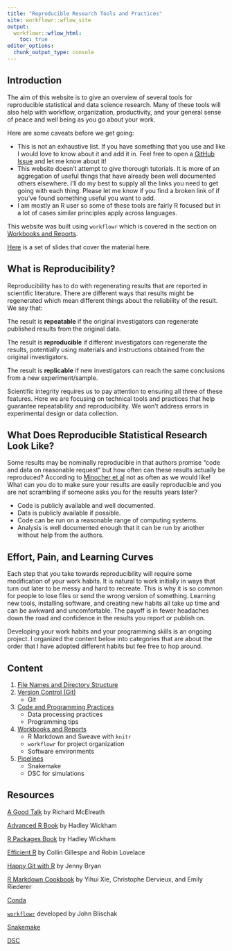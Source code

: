 ```yaml
---
title: "Reproducible Research Tools and Practices"
site: workflowr::wflow_site
output:
  workflowr::wflow_html:
    toc: true
editor_options:
  chunk_output_type: console
---
```


## Introduction

The aim of this website is to give an overview of several tools for reproducible statistical and data science research. Many of these tools will also help with workflow, organization, productivity, and your general sense of peace and well being as you go about your work. 

Here are some caveats before we get going: 

+ This is not an exhaustive list. If you have something that you use and like I would love to know about it and add it in. Feel free to open a [GitHub Issue](https://github.com/jean997/rr_tools/issues) and let me know about it!
+ This website doesn't attempt to give thorough tutorials. It is more of an aggregation of useful things that have already been well documented others elsewhere. I'll do my best to supply all the links you need to get going with each thing. Please let me know if you find a broken link of if you've found something useful you want to add.
+ I am mostly an R user so some of these tools are fairly R focused but in a lot of cases similar principles apply across languages. 

This website was built using `workflowr` which is covered in the section on [Workbooks and Reports](workbooks.html).

[Here](2020-10-24_reproducibility_bbag.pptx) is a set of slides that cover the material here. 

## What is Reproducibility?

Reproducibility has to do with regenerating results that are reported in scientific literature. 
There are different ways that results might be regenerated which mean different things about the reliability of the result. We say that:

The result is **repeatable** if the original investigators can regenerate published results from the original data. 

The result is **reproducible** if different investigators can regenerate the results, potentially using materials and instructions obtained from the original investigators. 

The result is **replicable** if new investigators can reach the same conclusions from a new experiment/sample.

Scientific integrity requires us to pay attention to ensuring all three of these features. Here we are focusing on technical tools and practices that help guarantee repeatability and reproducibility. We won't address errors in experimental design or data collection. 


## What Does Reproducible Statistical Research Look Like?

Some results may be nominally reproducible in that authors promise "code and data on reasonable request" but how often can these results actually be reproduced? According to [Minocher et al](https://psyarxiv.com/4nzc7/) not as often as we would like! What can you do to make sure your results are easily reproducible and you are not scrambling if someone asks you for the results years later?

+ Code is publicly available and well documented.
+ Data is publicly available if possible. 
+ Code can be run on a reasonable range of computing systems. 
+ Analysis is well documented enough that it can be run by another without help from the authors. 


## Effort, Pain, and Learning Curves

Each step that you take towards reproducibility will require some modification of your work habits. It is natural to work initially in ways that turn out later to be messy and hard to recreate. This is why it is so common for people to lose files or send the wrong version of something. Learning new tools, installing software, and creating new habits all take up time and can be awkward and uncomfortable. The payoff is in fewer headaches down the road and confidence in the results you report or publish on. 

Developing your work habits and your programming skills is an ongoing project. I organized the content below into categories that are about the order that I have adopted different habits but fee free to hop around. 



## Content

1. [File Names and Directory Structure](file_org.html)
1. [Version Control (Git)](version_control.html)
    + Git
1. [Code and Programming Practices](programming.html)
    + Data processing practices
    + Programming tips
1. [Workbooks and Reports](workbooks.html)
    + R Markdown and Sweave with `knitr`
    + `workflowr` for project organization
    + Software environments
1. [Pipelines](pipelines.html)
    + Snakemake
    + DSC for simulations


## Resources

[A Good Talk](https://www.youtube.com/watch?v=zwRdO9_GGhY&t=2s) by Richard McElreath

[Advanced R Book](http://adv-r.had.co.nz/) by Hadley Wickham

[R Packages Book](https://r-pkgs.org/) by Hadley Wickham

[Efficient R](https://csgillespie.github.io/efficientR) by Collin Gillespe and Robin Lovelace

[Happy Git with R](https://happygitwithr.com/) by Jenny Bryan

[R Markdown Cookbook](https://bookdown.org/yihui/rmarkdown-cookbook/) by Yihui Xie, Christophe Dervieux, and Emily Riederer

[Conda](https://docs.conda.io/projects/conda/en/latest/)

[`workflowr`](https://jdblischak.github.io/workflowr/) developed by John Blischak

[Snakemake](https://snakemake.readthedocs.io/en/stable/) 

[DSC](https://stephenslab.github.io/dsc-wiki/overview)
